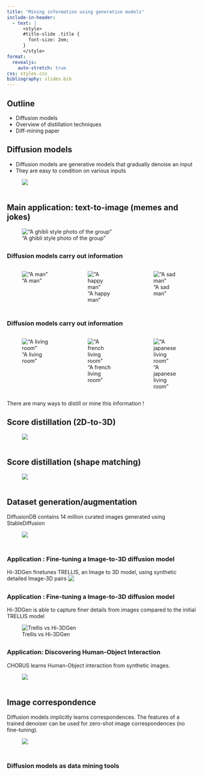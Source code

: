 ```yaml
---
title: "Mining information using generative models"
include-in-header:
  - text: |
      <style>
      #title-slide .title {
        font-size: 2em;
      }
      </style>
format:
  revealjs:
    auto-stretch: true
css: styles.css
bibliography: slides.bib
---
```


## Outline

- Diffusion models
- Overview of distillation techniques
- Diff-mining paper

## Diffusion models

- Diffusion models are generative models that gradually denoise an input
- They are easy to condition on various inputs 

![&nbsp; ](images/sde_diff_orig.png){.r-stretch}

## Main application: text-to-image (memes and jokes)

!["A ghibli style photo of the group" ](images/group_photo_ghibli.png){.r-stretch}

## {.smaller}

### Diffusion models carry out information {.smaller}

:::: {.columns}

::: {.column width="30%"}
!["A man"](images/a_man.webp)
:::

::: {.column width="30%"}
!["A happy man"](images/a_happy_man.webp)
:::

::: {.column width="30%"}
!["A sad man"](images/a_sad_man.webp)
:::


::::

## {.smaller}

### Diffusion models carry out information {.smaller}

:::: {.columns}

::: {.column width="30%"}
!["A living room"](images/living_room.webp)
:::

::: {.column width="30%"}
!["A french living room"](images/french_living_room.webp)
:::

::: {.column width="30%"}
!["A japanese living room"](images/japanese_living_room.webp)
:::


::::


There are many ways to distill or mine this information !

## Score distillation (2D-to-3D)

![&nbsp; ](images/dreamfusion.png)

## Score distillation (shape matching)

![&nbsp; ](images/method_2.png)

## Dataset generation/augmentation

DiffusionDB contains 14 million curated images generated using StableDiffusion

![&nbsp; ](images/201762588-f24db2b8-dbb2-4a94-947b-7de393fc3d33.gif)


## {.smaller}

### Application : Fine-tuning a Image-to-3D diffusion model {.smaller}

Hi-3DGen finetunes TRELLIS, an Image to 3D model, using synthetic detailed Image-3D pairs
![&nbsp; ](images/hi_3Dgen.png)

## {.smaller}

### Application : Fine-tuning a Image-to-3D diffusion model {.smaller}

Hi-3DGen is able to capture finer details from images compared to the initial TRELLIS model

![Trellis vs Hi-3DGen](images/lateral_merged_image.png)

## {.smaller}

### Application: Discovering Human-Object Interaction {.smaller}

CHORUS learns Human-Object interaction from synthetic images.

![&nbsp; ](images/chorus.png)

## Image correspondence

Diffusion models implicitly learns correspondences. The features of a trained denoiser can be used for zero-shot image correspondences (no fine-tuning).

![&nbsp; ](images/dift.png){.r-stretch}

## {.smaller}

### Diffusion models as data mining tools


